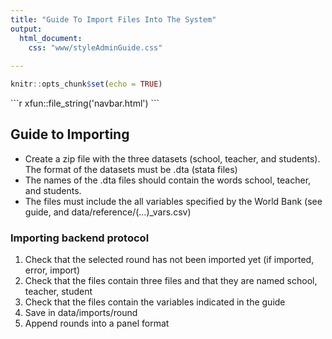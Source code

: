 ```yaml
---
title: "Guide To Import Files Into The System"
output: 
  html_document:
    css: "www/styleAdminGuide.css"
  
---
```


```r
knitr::opts_chunk$set(echo = TRUE)
```

````{=html}
```r
xfun::file_string('navbar.html')
```
````


## Guide to Importing

* Create a zip file with the three datasets (school, teacher, and students). The format of the datasets must be .dta (stata files)
* The names of the .dta files should contain the words school, teacher, and students.
* The files must include the all variables specified by the World Bank (see guide, and data/reference/(...)_vars.csv)


### Importing backend protocol

1. Check that the selected round has not been imported yet (if imported, error, import)
2. Check that the files contain three files and that they are named school, teacher, student
3. Check that the files contain the variables indicated in the guide
4. Save in data/imports/round
5. Append rounds into a panel format